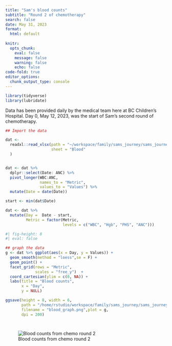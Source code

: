 ```yaml
---
title: "Sam's blood counts"
subtitle: "Round 2 of chemotherapy"
search: false
date: May 31, 2023
format:
  html: default
  
knitr: 
  opts_chunk: 
    eval: false
    message: false
    warning: false
    echo: false
code-fold: true
editor_options: 
  chunk_output_type: console
---
```


```r
library(tidyverse)
library(lubridate)
```

Data has been provided daily by the medical team here at BC Children's Hospital. Day 0, May 12, 2023, was the start of Sam's second round of chemotherapy.

```r
## Import the data 

dat <- 
  readxl::read_xlsx(path = "~/workspace/family/sams_journey/sams_journey/data/events-and-gifts.xlsx",
                    sheet = "Blood"
  )


dat <- dat %>% 
  dplyr::select(Date: ANC) %>%  
  pivot_longer(WBC:ANC, 
               names_to = "Metric", 
               values_to = "Values") %>% 
  mutate(Date = date(Date))

start <- min(dat$Date)

dat <- dat %>% 
  mutate(Day =  Date - start,
         Metric = factor(Metric, 
                         levels = c("WBC", "Hgb", "PHS", "ANC")))

```

```r
#| fig-height: 8
#| eval: false

## graph the data 
g <- dat %>% ggplot(aes(x = Day, y = Values)) +
  geom_smooth(method = "loess",se = F) + 
  geom_point() +
  facet_grid(rows = "Metric",
             scales = "free_y")  +
  coord_cartesian(ylim = c(0, NA)) +
  labs(title = "Blood counts",
       x = "Day",
       y = NULL)

ggsave(height = 8, width = 6, 
       path = "/home/rstudio/workspace/family/sams_journey/sams_journey/_img/",
       filename = "blood_graph.png",plot = g,
       dpi = 200)

  
```

![Blood counts from chemo round 2](https://samsstory.s3.ca-central-1.amazonaws.com/blood_graph.png)
